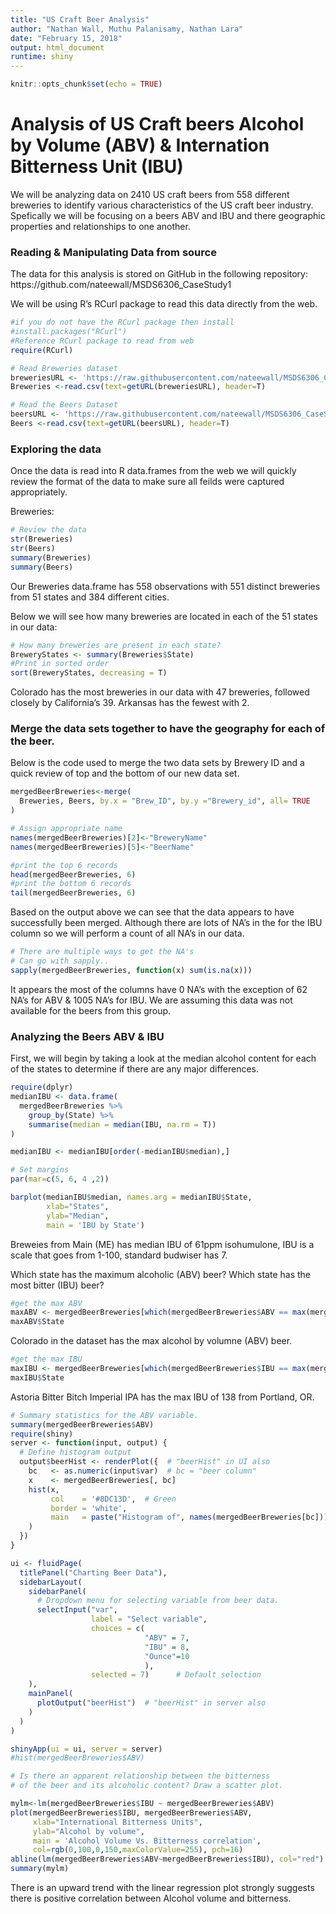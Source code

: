 ```yaml
---
title: "US Craft Beer Analysis"
author: "Nathan Wall, Muthu Palanisamy, Nathan Lara"
date: "February 15, 2018"
output: html_document
runtime: shiny
---
```


```r
knitr::opts_chunk$set(echo = TRUE)
```

# Analysis of US Craft beers Alcohol by Volume (ABV) & Internation Bitterness Unit (IBU)
We will be analyzing data on 2410 US craft beers from 558 different breweries to identify various characteristics of the US craft beer industry. Spefically we will be focusing on a beers ABV and IBU and there geographic properties and relationships to one another.

### Reading & Manipulating Data from source
The data for this analysis is stored on GitHub in the following repository:
https://github.com/nateewall/MSDS6306_CaseStudy1

We will be using R's RCurl package to read this data directly from the web.
```r
#if you do not have the RCurl package then install
#install.packages("RCurl")
#Reference RCurl package to read from web
require(RCurl)

# Read Breweries dataset
breweriesURL <- 'https://raw.githubusercontent.com/nateewall/MSDS6306_CaseStudy1/master/Breweries.csv'
Breweries <-read.csv(text=getURL(breweriesURL), header=T)

# Read the Beers Dataset
beersURL <- 'https://raw.githubusercontent.com/nateewall/MSDS6306_CaseStudy1/master/Beers.csv'
Beers <-read.csv(text=getURL(beersURL), header=T)
```


### Exploring the data
Once the data is read into R data.frames from the web we will quickly review the format of the data to make sure all feilds were captured appropriately.

Breweries:
```r
# Review the data
str(Breweries)
str(Beers)
summary(Breweries)
summary(Beers)
```

Our Breweries data.frame has 558 observations with 551 distinct breweries from 51 states and 384 different cities.

Below we will see how many breweries are located in each of the 51 states in our data:
```r
# How many breweries are present in each state?
BreweryStates <- summary(Breweries$State)
#Print in sorted order
sort(BreweryStates, decreasing = T)
```
Colorado has the most breweries in our data with 47 breweries, followed closely by California's 39. Arkansas has the fewest with 2.

### Merge the data sets together to have the geography for each of the beer.

Below is the code used to merge the two data sets by Brewery ID and a quick review of top and the bottom of our new data set.
```r
mergedBeerBreweries<-merge(
  Breweries, Beers, by.x = "Brew_ID", by.y ="Brewery_id", all= TRUE
)

# Assign appropriate name  
names(mergedBeerBreweries)[2]<-"BreweryName"
names(mergedBeerBreweries)[5]<-"BeerName"

#print the top 6 records
head(mergedBeerBreweries, 6)
#print the bottom 6 records
tail(mergedBeerBreweries, 6)
```

Based on the output above we can see that the data appears to have successfully been merged. Although there are lots of NA's in the for the IBU column so we will perform a count of all NA's in our data.

```r
# There are multiple ways to get the NA's
# Can go with sapply..
sapply(mergedBeerBreweries, function(x) sum(is.na(x)))
```

It appears the most of the columns have 0 NA's with the exception of 62 NA's for ABV & 1005 NA's for IBU. We are assuming this data was not available for the beers from this group.

### Analyzing the Beers ABV & IBU

First, we will begin by taking a look at the median alcohol content for each of the states to determine if there are any major differences.
```r
require(dplyr)
medianIBU <- data.frame(
  mergedBeerBreweries %>%
    group_by(State) %>% 
    summarise(median = median(IBU, na.rm = T))
)

medianIBU <- medianIBU[order(-medianIBU$median),]

# Set margins 
par(mar=c(5, 6, 4 ,2))

barplot(medianIBU$median, names.arg = medianIBU$State, 
        xlab="States",
        ylab="Median",
        main = 'IBU by State')
```

Breweies from Main (ME) has median IBU of 61ppm isohumulone, 
IBU is a scale that goes from 1-100, standard budwiser has 7.

Which state has the maximum alcoholic (ABV) beer? Which state has the most bitter (IBU) beer?

```r
#get the max ABV
maxABV <- mergedBeerBreweries[which(mergedBeerBreweries$ABV == max(mergedBeerBreweries$ABV,na.rm = T)), ]
maxABV$State
```

Colorado in the dataset has the max alcohol by volumne (ABV) beer.
```r
#get the max IBU
maxIBU <- mergedBeerBreweries[which(mergedBeerBreweries$IBU == max(mergedBeerBreweries$IBU,na.rm = T)), ]
maxIBU$State
```

Astoria Bitter Bitch Imperial IPA has the max IBU of 138 from Portland, OR.
```r
# Summary statistics for the ABV variable.
summary(mergedBeerBreweries$ABV)
require(shiny)
server <- function(input, output) {
  # Define histogram output
  output$beerHist <- renderPlot({  # "beerHist" in UI also
    bc   <- as.numeric(input$var)  # bc = "beer column"
    x    <- mergedBeerBreweries[, bc]
    hist(x, 
         col    = '#8DC13D',  # Green 
         border = 'white',
         main   = paste("Histogram of", names(mergedBeerBreweries[bc]))
    )
  })
}

ui <- fluidPage(
  titlePanel("Charting Beer Data"),
  sidebarLayout(
    sidebarPanel(
      # Dropdown menu for selecting variable from beer data.
      selectInput("var",
                  label = "Select variable",
                  choices = c(
                              "ABV" = 7,
                              "IBU" = 8,
                              "Ounce"=10
                              ),
                  selected = 7)      # Default selection
    ),
    mainPanel(
      plotOutput("beerHist")  # "beerHist" in server also
    )
  )
)

shinyApp(ui = ui, server = server)
#hist(mergedBeerBreweries$ABV)
```

```r
# Is there an apparent relationship between the bitterness 
# of the beer and its alcoholic content? Draw a scatter plot.

mylm<-lm(mergedBeerBreweries$IBU ~ mergedBeerBreweries$ABV)
plot(mergedBeerBreweries$IBU, mergedBeerBreweries$ABV, 
     xlab="International Bitterness Units",
     ylab="Alcohol by volume",
     main = 'Alcohol Volume Vs. Bitterness correlation',
     col=rgb(0,100,0,150,maxColorValue=255), pch=16)
abline(lm(mergedBeerBreweries$ABV~mergedBeerBreweries$IBU), col="red")
summary(mylm)
```

There is an upward trend with the linear regression plot strongly suggests there is positive correlation between Alcohol volume and bitterness.